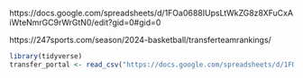 https://docs.google.com/spreadsheets/d/1FOa0688IUpsLtWkZG8z8XFuCxAiWteNmrGC9rWrGtN0/edit?gid=0#gid=0

https://247sports.com/season/2024-basketball/transferteamrankings/


```r
library(tidyverse)
transfer_portal <- read_csv("https://docs.google.com/spreadsheets/d/1FOa0688IUpsLtWkZG8z8XFuCxAiWteNmrGC9rWrGtN0/edit?gid=0#gid=0")
```

